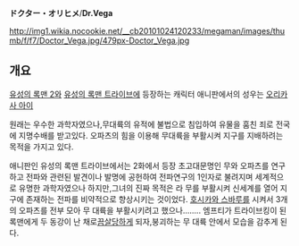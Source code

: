 '''ドクター・オリヒメ'''/'''Dr.Vega'''

http://img1.wikia.nocookie.net/__cb20101024120233/megaman/images/thumb/f/f7/Doctor_Vega.jpg/479px-Doctor_Vega.jpg


== 개요 ==
[[유성의 록맨 2]]와 [[유성의 록맨 트라이브]]에 등장하는 캐릭터 애니판에서의 성우는 [[오리카사 아이]]

원래는 우수한 과학자였으나,무대륙의 유적에 불법으로 침입하여 유물을 훔친 죄로 전국에 지명수배를 받고있다.
오파츠의 힘을 이용해 무대륙을 부활시켜 지구를 지배하려는 목적을 가지고 있다.

애니판인 유성의 록맨 트라이브에서는 2화에서 등장 초고대문명인 무와 오파츠를 연구하고 전파와 관련된 발견이나 발명에 공헌하여 전파연구의 1인자로 불려지며 세계적으로 유명한 과학자였으나 하지만,그녀의 진짜 목적은 라 무를 부활시켜 신세계를 열어 지구에 존재하는 전파를 비약적으로 향상시키는 것이었다.
[[호시카와 스바루]]를 시켜서 3개의 오파츠를 전부 모아 무 대륙을 부활시키려고 했으나........
엠프티가 트라이브킹이 된 록맨에게 두 동강이 난 채로[[끔살]]당하게 되자,붕괴하는 무 대륙 안에서 모습을 감추게 된다.
